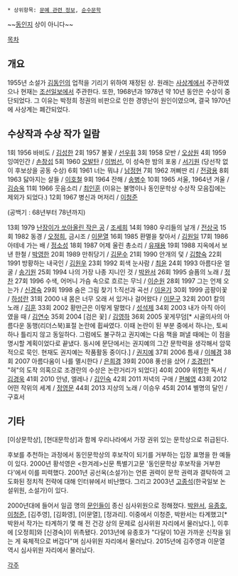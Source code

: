  * 상위항목: [[문예 관련 정보]], [[순수문학]]

~~[[동인지]] 상이 아니다~~

[[목차]]
== 개요 ==
1955년 소설가 [[김동인]]의 업적을 기리기 위하여 재정된 상. 원래는 [[사상계]]에서 주관하였으나 현재는 [[조선일보]]에서 주관한다. 또한, 1968년과 1978년 약 10년 동안은 수상이 중단되었다. 그 이유는 박정희 정권의 비판으로 인한 경영난이 원인이였으며, 결국 1970년에 사상계는 폐간되었다.

== 수상작과 수상 작가 일람 ==
1회  1956  바비도 / [[김성한]]
2회  1957  불꽃 / [[선우휘]]
3회  1958  모반 / [[오상원]]
4회  1959  잉여인간 / [[손창섭]]
5회  1960  [[오발탄]] / [[이범선]], 이 성숙한 밤의 포옹 / [[서기원]] (당선작 없이 후보상을 공동 수상)
6회  1961  너는 뭐냐 / [[남정현]]
7회  1962  꺼삐딴 리 / [[전광용]]
8회  1963  닳아지는 살들 / [[이호철]]
9회  1964  잔해 / [[송병수]]
10회 1965  서울, 1964년 겨울 / [[김승옥]]
11회 1966  웃음소리 / [[최인훈]] (이유는 불명이나 동인문학상 수상작 모음집에는 제외가 되었다.)
12회 1967  병신과 머저리 / [[이청준]]

(공백기 : 68년부터 78년까지)

13회 1979  [[난장이가 쏘아올린 작은 공]] / [[조세희]]
14회 1980  우리들의 날개 / [[전상국]]
15회 1982  동경 / [[오정희]], 금시조 / [[이문열]]
16회 1985  환멸을 찾아서 / [[김원일]]
17회 1986  아테네 가는 배 / [[정소성]]
18회 1987  어제 울린 총소리 / [[유재용]]
19회 1988  지옥에서 보낸 한철 / [[박영한]]
20회 1989  만취당기 / [[김문수]]
21회 1990  안개의 덫 / [[김향숙]]
22회 1991  방황하는 내국인 / [[김원우]]
23회 1992  회색 눈사람 / [[최윤]]
24회 1993  아름다운 얼굴 / [[송기원]]
25회 1994  나의 가장 나종 지니인 것 / [[박완서]]
26회 1995  슬픔의 노래 / [[정찬]]
27회 1996  수색, 어머니 가슴 속으로 흐르는 무늬 / [[이순원]]
28회 1997  그는 언제 오는가 / [[신경숙]]
29회 1998  숨은 그림 찾기 1:직선과 곡선 / [[이윤기]]
30회 1999  곰팡이꽃 / [[하성란]]
31회 2000  내 몸은 너무 오래 서 있거나 걸어왔다 / [[이문구]]
32회 2001  칼의 노래 / [[김훈]]
33회 2002  황만근은 이렇게 말했다 / [[성석제]]
34회 2003  내가 아직 아이였을 때 / [[김연수]]
35회 2004  [검은 꽃] / [[김영하]]
36회 2005  꽃게무덤[* 시골의사의 아름다운 동행(리더스북)표절 논란에 휩싸였다. 이때 논란이 된 부분 중에서 하나는, 토씨 하나 틀리지 않고 동일하다. 그럼에도 불구하고 권지예는 다음 책을 펴낼 때에는 이 점을 명시할 계획이었다로 끝냈다. 동시에 문단에서는 권지예의 그간 문학력을 생각해서 암묵적으로 묵인. 현재도 권지예는 작품활동 중이다.] / [[권지예]]
37회 2006  틈새 / [[이혜경]]
38회 2007  아름다움이 나를 멸시한다 / [[은희경]]
39회 2008  풍선을 샀어 / [[조경란]][* "혀"의 도작 의혹으로 조경란의 수상은 논란거리가 되었다]
40회 2009  위험한 독서 / [[김경욱]]
41회 2010  안녕, 엘레나 / [[김인숙]]
42회 2011  저녁의 구애  / [[편혜영]]
43회 2012  어떤 작위의 세계  / [[정영문]]
44회 2013  지상의 노래  / 이승우
45회 2014  별명의 달인  / 구효서

== 기타 ==
[이상문학상], [현대문학상]과 함께 우리나라에서 가장 권위 있는 문학상으로 취급된다.

후보를 추천하는 과정에서 동인문학상의 후보작이 되기를 거부하는 입장 표명을 한 예들이 있다. 2000년 황석영은 <한겨레>신문 특별기고문 '동인문학상 후보작을 거부한다'에서 이를 피력했다. 2001년 공선옥(소설가)는 언론 권력이 문학 권력과 결탁하여 고도화된 정치적 전략에 대해 인터뷰에서 비난했다. 그리고 2003년 [[고종석]](한국일보 논설위원, 소설가)이 있다.

2000년대에 들어서 일곱 명의 [[문인]]들이 종신 심사위원으로 정해졌다. [[박완서]], [[유종호]], [[이청준]], [김주영], [김화영], [이문열], [정과리]. 이중에서 이청준, 박완서는 타계했고[* 박완서 작가는 타계하기 몇 해 전 건강 상의 문제로 심사위원 자리에서 물러났다.], 이후에 [오정희]와 [신경숙]이 위촉됐다. 2013년에 유종호가 "다달이 10권 가까운 신작을 읽는 게 육체적으로 버겁다"며 심사위원 자리에서 물러났다. 2015년에 김주영과 이문열 역시 심사위원 자리에서 물러났다.


[[각주]]
